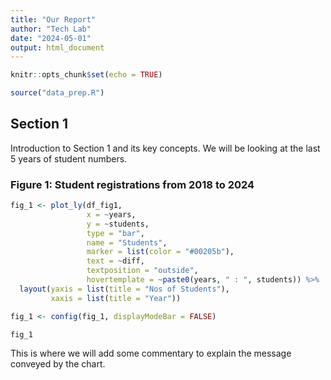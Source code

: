```yaml
---
title: "Our Report"
author: "Tech Lab"
date: "2024-05-01"
output: html_document
---
```


```r
knitr::opts_chunk$set(echo = TRUE)

source("data_prep.R")

```

## Section 1

Introduction to Section 1 and its key concepts. We will be looking at the last 5 years of student numbers.

### Figure 1: Student registrations from 2018 to 2024

```r

fig_1 <- plot_ly(df_fig1,
                 x = ~years,
                 y = ~students,
                 type = "bar",
                 name = "Students",
                 marker = list(color = "#00205b"),
                 text = ~diff,
                 textposition = "outside",
                 hovertemplate = ~paste0(years, " : ", students)) %>% 
  layout(yaxis = list(title = "Nos of Students"),
         xaxis = list(title = "Year"))

fig_1 <- config(fig_1, displayModeBar = FALSE)

fig_1

```

This is where we will add some commentary to explain the message conveyed by the chart.
